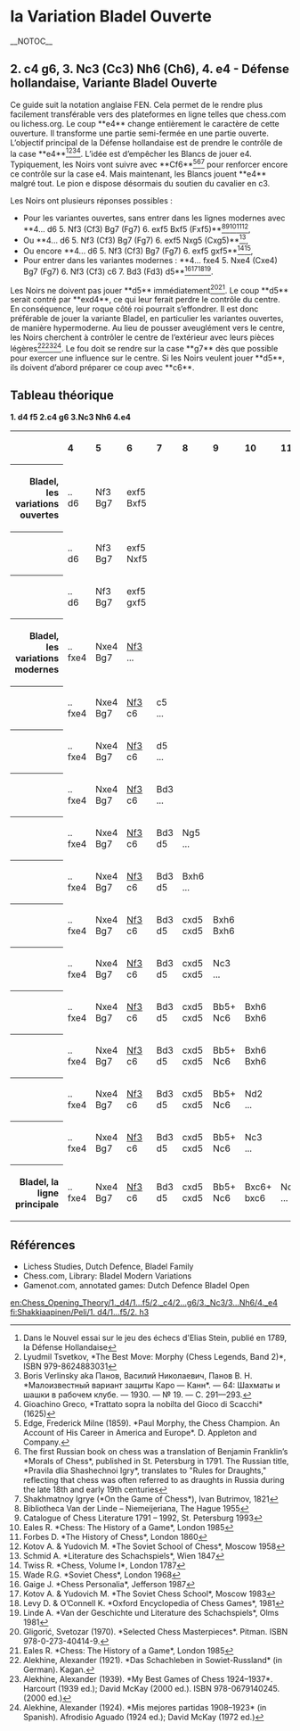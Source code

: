 =la Variation Bladel Ouverte=__NOTOC__

{{Diagramme d'échecs
| tright
| '''Bladel Ouverte '''
<!--
 8 -->|rd|nd|bd|qd|kd|bd|__|rd<!--
 7 -->|pd|pd|pd|pd|pd|__|__|pd<!--
 6 -->|__|__|__|__|__|__|pd|nd<!--
 5 -->|__|__|__|__|__|pd|__|__<!--
 4 -->|__|__|pl|pl|pl|__|__|__<!--
 3 -->|__|__|nl|__|__|__|__|__<!--
 2 -->|pl|pl|__|__|__|pl|pl|pl<!--
 1 -->|rl|__|bl|ql|kl|bl|nl|rl<!--
       a  b  c  d  e  f  g  h
-->| '''Style : ''' ouverture semi-fermée, défense agressive <br>
'''ECO : ''' A84 <br>
'''Après : ''' 1. d4 f5 2. c4 g6 3. Nc3 Nh6 4. e4
}}


== 2. c4 g6, 3. Nc3 (Cc3) Nh6 (Ch6), 4. e4 - Défense hollandaise, Variante Bladel Ouverte ==

Ce guide suit la notation anglaise FEN. Cela permet de le rendre plus facilement transférable vers des plateformes en ligne telles que chess.com ou lichess.org.
Le coup **e4** change entièrement le caractère de cette ouverture. Il transforme une partie semi-fermée en une partie ouverte.
L’objectif principal de la Défense hollandaise est de prendre le contrôle de la case **e4**<ref>Dans le Nouvel essai sur le jeu des échecs d'Elias Stein, publié en 1789, la Défense Hollandaise</ref><ref>Lyudmil Tsvetkov, *The Best Move: Morphy (Chess Legends, Band 2)*, ISBN 979-8624883031</ref><ref>Boris Verlinsky aka Панов, Василий Николаевич, Панов В. Н. *Малоизвестный вариант защиты Каро — Канн*. — 64: Шахматы и шашки в рабочем клубе. — 1930. — № 19. — С. 291—293.</ref><ref>Gioachino Greco, *Trattato sopra la nobilta del Gioco di Scacchi* (1625)</ref>. L’idée est d’empêcher les Blancs de jouer e4. Typiquement, les Noirs vont suivre avec **Cf6**<ref>Edge, Frederick Milne (1859). *Paul Morphy, the Chess Champion. An Account of His Career in America and Europe*. D. Appleton and Company.</ref><ref>The first Russian book on chess was a translation of Benjamin Franklin’s *Morals of Chess*, published in St. Petersburg in 1791. The Russian title, *Pravila dlia Shashechnoi Igry*, translates to "Rules for Draughts," reflecting that chess was often referred to as draughts in Russia during the late 18th and early 19th centuries</ref><ref>Shakhmatnoy Igrye (*On the Game of Chess*), Ivan Butrimov, 1821</ref> pour renforcer encore ce contrôle sur la case e4. Mais maintenant, les Blancs jouent **e4** malgré tout. Le pion e dispose désormais du soutien du cavalier en c3.

Les Noirs ont plusieurs réponses possibles :
* Pour les variantes ouvertes, sans entrer dans les lignes modernes avec **4... d6 5. Nf3 (Cf3) Bg7 (Fg7) 6. exf5 Bxf5 (Fxf5)**<ref>Bibliotheca Van der Linde – Niemeijeriana, The Hague 1955</ref><ref>Catalogue of Chess Literature 1791 – 1992, St. Petersburg 1993</ref><ref>Eales R. *Chess: The History of a Game*, London 1985</ref><ref>Forbes D. *The History of Chess*, London 1860</ref><ref>Kotov A. & Yudovich M. *The Soviet School of Chess*, Moscow 1958</ref>,
* Ou **4... d6 5. Nf3 (Cf3) Bg7 (Fg7) 6. exf5 Nxg5 (Cxg5)**<ref>Schmid A. *Literature des Schachspiels*, Wien 1847</ref>,
* Ou encore **4... d6 5. Nf3 (Cf3) Bg7 (Fg7) 6. exf5 gxf5**<ref>Twiss R. *Chess, Volume I*, London 1787</ref><ref>Wade R.G. *Soviet Chess*, London 1968</ref>,
* Pour entrer dans les variantes modernes : **4... fxe4 5. Nxe4 (Cxe4) Bg7 (Fg7) 6. Nf3 (Cf3) c6 7. Bd3 (Fd3) d5**<ref>Gaige J. *Chess Personalia*, Jefferson 1987</ref><ref>Kotov A. & Yudovich M. *The Soviet Chess School*, Moscow 1983</ref><ref>Levy D. & O’Connell K. *Oxford Encyclopedia of Chess Games*, 1981</ref><ref>Linde A. *Van der Geschichte und Literature des Schachspiels*, Olms 1981</ref>.

Les Noirs ne doivent pas jouer **d5** immédiatement<ref>Gligorić, Svetozar (1970). *Selected Chess Masterpieces*. Pitman. ISBN 978-0-273-40414-9.</ref><ref>Eales R. *Chess: The History of a Game*, London 1985</ref>. Le coup **d5** serait contré par **exd4**, ce qui leur ferait perdre le contrôle du centre. En conséquence, leur roque côté roi pourrait s’effondrer. Il est donc préférable de jouer la variante Bladel, en particulier les variantes ouvertes, de manière hypermoderne. Au lieu de pousser aveuglément vers le centre, les Noirs cherchent à contrôler le centre de l’extérieur avec leurs pièces légères<ref>Alekhine, Alexander (1921). *Das Schachleben in Sowiet-Russland* (in German). Kagan.</ref><ref>Alekhine, Alexander (1939). *My Best Games of Chess 1924–1937*. Harcourt (1939 ed.); David McKay (2000 ed.). ISBN 978-0679140245. (2000 ed.)</ref><ref>Alekhine, Alexander (1924). *Mis mejores partidas 1908–1923* (in Spanish). Afrodisio Aguado (1924 ed.); David McKay (1972 ed.)</ref>. Le fou doit se rendre sur la case **g7** dès que possible pour exercer une influence sur le centre. Si les Noirs veulent jouer **d5**, ils doivent d’abord préparer ce coup avec **c6**.

== Tableau théorique ==

{{ChessTable}}

'''1. d4 f5 2.c4 g6 3.Nc3 Nh6 4.e4'''
<table border="0" cellspacing="0" cellpadding="4">
  <tr>
	<th></th>
	<th align="left">4</th>
	<th align="left">5</th>
	<th align="left">6</th>
	<th align="left">7</th>
        <th align="left">8</th>
        <th align="left">9</th> 
        <th align="left">10</th>      
        <th align="left">11</th>
        <th align="left">12</th>      
  </tr>
  <tr>
	<th align="right">Bladel, les variations ouvertes </th>
	<td>..<br>d6</td>
	<td>Nf3<br>Bg7</td>
	<td>exf5<br>Bxf5</td>
	<td><br></td>
	<td><br></td>
	<td><br></td>
        <td><br></td>
        <td><br></td>
	<td>+/=</td>
  </tr>
  <tr>
	<th align="right"></th>
	<td>..<br>d6</td>
	<td>Nf3<br>Bg7</td>
	<td>exf5<br>Nxf5</td>
	<td><br></td>
	<td><br></td>
	<td><br></td>
        <td><br></td>
        <td><br></td>
	<td>+/=</td>
  </tr>
  <tr>
	<th align="right"></th>
	<td>..<br>d6</td>
	<td>Nf3<br>Bg7</td>
	<td>exf5<br>gxf5</td>
	<td><br></td>
	<td><br></td>
	<td><br></td>
        <td><br></td>
        <td><br></td>
	<td>+/=</td>
  </tr>
  <tr>
	<th align="right">Bladel, les variations modernes </th>
	<td>..<br>fxe4</td>
	<td>Nxe4<br>Bg7</td>
	<td>[[/4...fxe4/5. Nxe4/5...Bg7/6. Nf3|Nf3]]<br>...</td>
	<td><br></td>
	<td><br></td>
	<td><br></td>
        <td><br></td>
        <td><br></td>
	<td>+/=</td>
    </tr>
    <tr>
	<th align="right"></th>
	<td>..<br>fxe4</td>
	<td>Nxe4<br>Bg7</td>
	<td>[[/4...fxe4/5. Nxe4/5...Bg7/6. Nf3|Nf3]]<br>c6</td>
	<td>c5<br>...</td>
	<td><br></td>
	<td><br></td>
        <td><br></td>
        <td><br></td>
	<td>+/=</td>
    </tr>
    <tr>
	<th align="right"></th>
	<td>..<br>fxe4</td>
	<td>Nxe4<br>Bg7</td>
	<td>[[/4...fxe4/5. Nxe4/5...Bg7/6. Nf3|Nf3]]<br>c6</td>
	<td>d5<br>...</td>
	<td><br></td>
	<td><br></td>
        <td><br></td>
        <td><br></td>
	<td>+/=</td>
    </tr>
    <tr>
	<th align="right"></th>
	<td>..<br>fxe4</td>
	<td>Nxe4<br>Bg7</td>
	<td>[[/4...fxe4/5. Nxe4/5...Bg7/6. Nf3|Nf3]]<br>c6</td>
	<td>Bd3<br>...</td>
	<td><br></td>
	<td><br></td>
        <td><br></td>
        <td><br></td>
	<td>+/=</td>
    </tr>
    <tr>
	<th align="right"></th>
	<td>..<br>fxe4</td>
	<td>Nxe4<br>Bg7</td>
	<td>[[/4...fxe4/5. Nxe4/5...Bg7/6. Nf3|Nf3]]<br>c6</td>
	<td>Bd3<br>d5</td>
	<td>Ng5<br>...</td>
	<td><br></td>
        <td><br></td>
        <td><br></td>
	<td>+/=</td>
    </tr>
	<tr>
	<th align="right"></th>
	<td>..<br>fxe4</td>
	<td>Nxe4<br>Bg7</td>
	<td>[[/4...fxe4/5. Nxe4/5...Bg7/6. Nf3|Nf3]]<br>c6</td>
	<td>Bd3<br>d5</td>
	<td>Bxh6<br>...</td>
	<td><br></td>
        <td><br></td>
        <td><br></td>
	<td>+/=</td>
    </tr>
    <tr>
	<th align="right"></th>
	<td>..<br>fxe4</td>
	<td>Nxe4<br>Bg7</td>
	<td>[[/4...fxe4/5. Nxe4/5...Bg7/6. Nf3|Nf3]]<br>c6</td>
	<td>Bd3<br>d5</td>
	<td>cxd5<br>cxd5</td>
	<td>Bxh6<br>Bxh6</td>
        <td><br></td>
        <td><br></td>
	<td>+/=</td>
    </tr>
    <tr>
	<th align="right"></th>
	<td>..<br>fxe4</td>
	<td>Nxe4<br>Bg7</td>
	<td>[[/4...fxe4/5. Nxe4/5...Bg7/6. Nf3|Nf3]]<br>c6</td>
	<td>Bd3<br>d5</td>
	<td>cxd5<br>cxd5</td>
	<td>Nc3<br>...</td>
        <td><br></td>
        <td><br></td>
	<td>+/=</td>
    </tr>
    <tr>
	<th align="right"></th>
	<td>..<br>fxe4</td>
	<td>Nxe4<br>Bg7</td>
	<td>[[/4...fxe4/5. Nxe4/5...Bg7/6. Nf3|Nf3]]<br>c6</td>
	<td>Bd3<br>d5</td>
	<td>cxd5<br>cxd5</td>
	<td>Bb5+<br>Nc6</td>
        <td>Bxh6<br>Bxh6</td>
        <td><br></td>
	<td>+/=</td>
    </tr>
    <tr>
	<th align="right"></th>
	<td>..<br>fxe4</td>
	<td>Nxe4<br>Bg7</td>
	<td>[[/4...fxe4/5. Nxe4/5...Bg7/6. Nf3|Nf3]]<br>c6</td>
	<td>Bd3<br>d5</td>
	<td>cxd5<br>cxd5</td>
	<td>Bb5+<br>Nc6</td>
        <td>Bxh6<br>Bxh6</td>
        <td><br></td>
	<td>+/=</td>
    </tr>
    <tr>
	<th align="right"></th>
	<td>..<br>fxe4</td>
	<td>Nxe4<br>Bg7</td>
	<td>[[/4...fxe4/5. Nxe4/5...Bg7/6. Nf3|Nf3]]<br>c6</td>
	<td>Bd3<br>d5</td>
	<td>cxd5<br>cxd5</td>
	<td>Bb5+<br>Nc6</td>
        <td>Nd2<br>...</td>
        <td><br></td>
	<td>+/=</td>
    </tr>
	<tr>
	<th align="right"></th>
	<td>..<br>fxe4</td>
	<td>Nxe4<br>Bg7</td>
	<td>[[/4...fxe4/5. Nxe4/5...Bg7/6. Nf3|Nf3]]<br>c6</td>
	<td>Bd3<br>d5</td>
	<td>cxd5<br>cxd5</td>
	<td>Bb5+<br>Nc6</td>
        <td>Nc3<br>...</td>
        <td><br></td>
	<td>+/=</td>
    </tr>
   <tr>
	<th align="right">Bladel, la ligne principale</th>
	<td>..<br>fxe4</td>
	<td>Nxe4<br>Bg7</td>
	<td>[[/4...fxe4/5. Nxe4/5...Bg7/6. Nf3|Nf3]]<br>c6</td>
	<td>Bd3<br>d5</td>
	<td>cxd5<br>cxd5</td>
	<td>Bb5+<br>Nc6</td>
        <td>Bxc6+<br>bxc6</td>
        <td>Nc5<br>...</td>
	<td>+/-</td>
    </tr>   
</table>

{{ChessMid}}
{{Wikipedia|Dutch Defence}}

== Références ==

{{reflist}}
* Lichess Studies, Dutch Defence, Bladel Family
* Chess.com, Library: Bladel Modern Variations
* Gamenot.com, annotated games: Dutch Defence Bladel Open

[[en:Chess_Opening_Theory/1._d4/1...f5/2._c4/2...g6/3._Nc3/3...Nh6/4._e4]]
[[fi:Shakkiaapinen/Peli/1. d4/1...f5/2. h3]]
